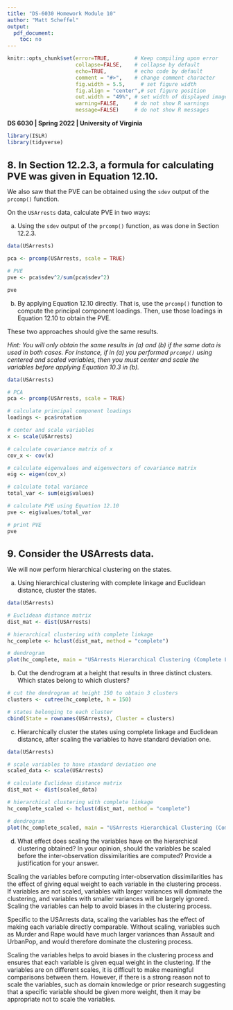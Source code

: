 ```yaml
---
title: "DS-6030 Homework Module 10"
author: "Matt Scheffel"
output:
  pdf_document:
    toc: no
---
```


<!--- Below are global settings for knitr. You can override any of them by adding the changes to individual chunks --->


```r
knitr::opts_chunk$set(error=TRUE,        # Keep compiling upon error
                      collapse=FALSE,    # collapse by default
                      echo=TRUE,         # echo code by default
                      comment = "#>",    # change comment character
                      fig.width = 5.5,     # set figure width
                      fig.align = "center",# set figure position
                      out.width = "49%", # set width of displayed images
                      warning=FALSE,     # do not show R warnings
                      message=FALSE)     # do not show R messages
```

<!--- Change font size for headers --->
<style>
h1.title { font-size: 28px; }
h1 { font-size: 22px; }
h2 { font-size: 18px; }
h3 { font-size: 14px; }
</style>

**DS 6030 | Spring 2022 | University of Virginia **

```r
library(ISLR)
library(tidyverse)
```


# 8. In Section 12.2.3, a formula for calculating PVE was given in Equation 12.10. 
We also saw that the PVE can be obtained using the `sdev` output of the `prcomp()` function.

On the `USArrests` data, calculate PVE in two ways:

(a) Using the `sdev` output of the `prcomp()` function, as was done in Section 12.2.3.

```r
data(USArrests)

pca <- prcomp(USArrests, scale = TRUE)

# PVE
pve <- pca$sdev^2/sum(pca$sdev^2)

pve
```


(b) By applying Equation 12.10 directly. That is, use the `prcomp()` function to compute the principal component loadings. Then, use those loadings in Equation 12.10 to obtain the PVE.

These two approaches should give the same results.

_Hint: You will only obtain the same results in (a) and (b) if the same data is used in both cases. For instance, if in (a) you performed `prcomp()` using centered and scaled variables, then you must center and scale the variables before applying Equation 10.3 in (b)._

```r
data(USArrests)

# PCA
pca <- prcomp(USArrests, scale = TRUE)

# calculate principal component loadings
loadings <- pca$rotation

# center and scale variables
x <- scale(USArrests)

# calculate covariance matrix of x
cov_x <- cov(x)

# calculate eigenvalues and eigenvectors of covariance matrix
eig <- eigen(cov_x)

# calculate total variance
total_var <- sum(eig$values)

# calculate PVE using Equation 12.10
pve <- eig$values/total_var

# print PVE
pve
```

# 9. Consider the USArrests data. 
We will now perform hierarchical clustering on the states.

(a) Using hierarchical clustering with complete linkage and Euclidean distance, cluster the states.

```r
data(USArrests)

# Euclidean distance matrix
dist_mat <- dist(USArrests)

# hierarchical clustering with complete linkage
hc_complete <- hclust(dist_mat, method = "complete")

# dendrogram
plot(hc_complete, main = "USArrests Hierarchical Clustering (Complete Linkage)")
```

(b) Cut the dendrogram at a height that results in three distinct clusters. Which states belong to which clusters?

```r
# cut the dendrogram at height 150 to obtain 3 clusters
clusters <- cutree(hc_complete, h = 150)

# states belonging to each cluster
cbind(State = rownames(USArrests), Cluster = clusters)
```

(c) Hierarchically cluster the states using complete linkage and Euclidean distance, after scaling the variables to have standard deviation one.

```r
data(USArrests)

# scale variables to have standard deviation one
scaled_data <- scale(USArrests)

# calculate Euclidean distance matrix
dist_mat <- dist(scaled_data)

# hierarchical clustering with complete linkage
hc_complete_scaled <- hclust(dist_mat, method = "complete")

# dendrogram
plot(hc_complete_scaled, main = "USArrests Hierarchical Clustering (Complete Linkage, Scaled)")
```

(d) What effect does scaling the variables have on the hierarchical clustering obtained? In your opinion, should the variables be scaled before the inter-observation dissimilarities are computed? Provide a justification for your answer.

Scaling the variables before computing inter-observation dissimilarities has the effect of giving equal weight to each variable in the clustering process. If variables are not scaled, variables with larger variances will dominate the clustering, and variables with smaller variances will be largely ignored. Scaling the variables can help to avoid biases in the clustering process.

Specific to the USArrests data, scaling the variables has the effect of making each variable directly comparable. Without scaling, variables such as Murder and Rape would have much larger variances than Assault and UrbanPop, and would therefore dominate the clustering process.

Scaling the variables helps to avoid biases in the clustering process and ensures that each variable is given equal weight in the clustering. If the variables are on different scales, it is difficult to make meaningful comparisons between them. However, if there is a strong reason not to scale the variables, such as domain knowledge or prior research suggesting that a specific variable should be given more weight, then it may be appropriate not to scale the variables.
